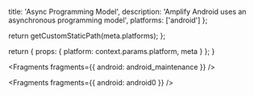 
  title: 'Async Programming Model',
  description: 'Amplify Android uses an asynchronous programming model',
  platforms: ['android']
};

  return getCustomStaticPath(meta.platforms);
};

  return {
    props: {
      platform: context.params.platform,
      meta
    }
  };
}


<Fragments fragments={{ android: android_maintenance }} />


<Fragments fragments={{ android: android0 }} />
